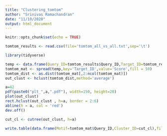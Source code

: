 ```yaml
---
title: "Clustering_tomtom"
author: "Srinivas Ramachandran"
date: "11/10/2020"
output: html_document
---
```


```r
knitr::opts_chunk$set(echo = TRUE)
```

```r
tomtom_results <- read.csv(file='tomtom_all_vs_all.txt',sep='\t')
```


```r
library(tidyverse)
```

```r
temp <- data.frame(Query_ID=tomtom_results$Query_ID,Target_ID=tomtom_results$Target_ID,Score=40+log10(tomtom_results$E.value+10^-40))
tomtom_mat <- spread(temp,key='Target_ID',value='Score',fill = 50)
tomtom_dist <- as.dist(tomtom_mat[,2:ncol(tomtom_mat)])
out_clust <- hclust(tomtom_dist,method='average')
```



```r
a=42
pdf(paste0("plt_",a,".pdf"), width=150, height=20)
plot(out_clust)
rect.hclust(out_clust , h=a, border = 2:6)
abline(h = a, col = 'red')
dev.off()

cut_cl <- cutree(out_clust, h=a)

write.table(data.frame(Motif=tomtom_mat$Query_ID,Cluster_ID=cut_cl),file=paste0('Clusters_',a),row.names = F,col.names = T,quote = F)

```

